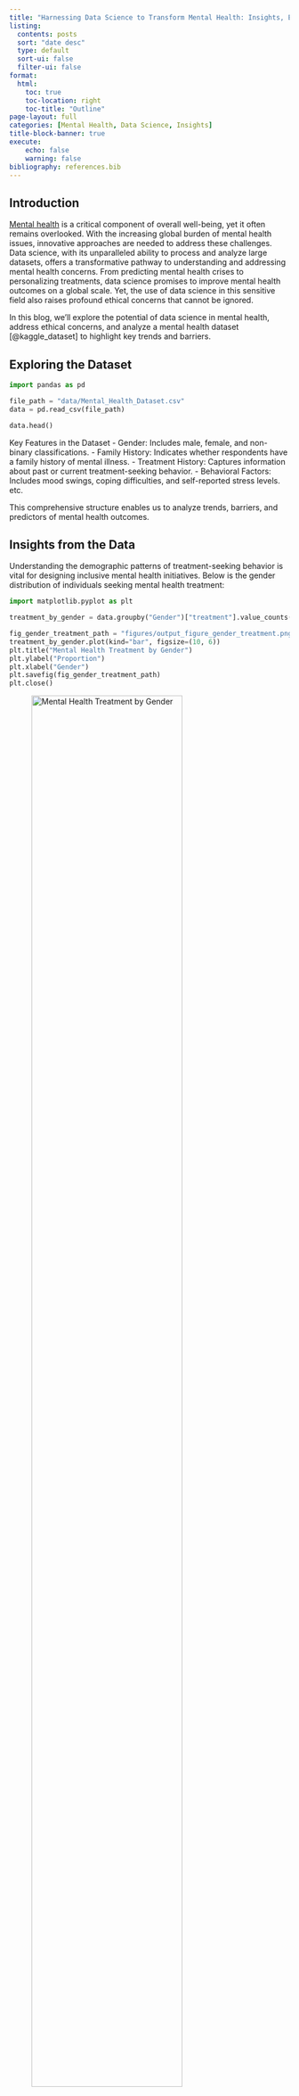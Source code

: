 ```yaml
---
title: "Harnessing Data Science to Transform Mental Health: Insights, Ethics, and Opportunities"
listing:
  contents: posts 
  sort: "date desc"
  type: default
  sort-ui: false
  filter-ui: false
format: 
  html:
    toc: true
    toc-location: right
    toc-title: "Outline"
page-layout: full
categories: [Mental Health, Data Science, Insights]
title-block-banner: true
execute:
    echo: false
    warning: false
bibliography: references.bib
---
```


## Introduction

[Mental health](https://www.who.int/news-room/fact-sheets/detail/mental-health-strengthening-our-response) is a critical component of overall well-being, yet it often remains overlooked. With the increasing global burden of mental health issues, innovative approaches are needed to address these challenges. Data science, with its unparalleled ability to process and analyze large datasets, offers a transformative pathway to understanding and addressing mental health concerns. From predicting mental health crises to personalizing treatments, data science promises to improve mental health outcomes on a global scale. Yet, the use of data science in this sensitive field also raises profound ethical concerns that cannot be ignored.

In this blog, we’ll explore the potential of data science in mental health, address ethical concerns, and analyze a mental health dataset [@kaggle_dataset] to highlight key trends and barriers.

## Exploring the Dataset

```python
import pandas as pd

file_path = "data/Mental_Health_Dataset.csv"
data = pd.read_csv(file_path)

data.head()
```

Key Features in the Dataset
- Gender: Includes male, female, and non-binary classifications.
- Family History: Indicates whether respondents have a family history of mental illness.
- Treatment History: Captures information about past or current treatment-seeking behavior.
- Behavioral Factors: Includes mood swings, coping difficulties, and self-reported stress levels.
etc. 

This comprehensive structure enables us to analyze trends, barriers, and predictors of mental health outcomes.

## Insights from the Data

Understanding the demographic patterns of treatment-seeking behavior is vital for designing inclusive mental health initiatives. Below is the gender distribution of individuals seeking mental health treatment:

```python
import matplotlib.pyplot as plt

treatment_by_gender = data.groupby("Gender")["treatment"].value_counts(normalize=True).unstack()

fig_gender_treatment_path = "figures/output_figure_gender_treatment.png"
treatment_by_gender.plot(kind="bar", figsize=(10, 6))
plt.title("Mental Health Treatment by Gender")
plt.ylabel("Proportion")
plt.xlabel("Gender")
plt.savefig(fig_gender_treatment_path)
plt.close()
```
![Mental Health Treatment by Gender](/figures/output_figure_gender_treatment.png){#fig-output-figure-gender-treatment width=80%}

The @fig-output-figure-gender-treatment reveals that female participants are more likely to seek treatment compared to male participants. This observation raises intriguing research questions: Why do these differences exist? Are there unique barriers preventing men from seeking treatment, or are women facing greater needs for mental health support? Exploring these dynamics could provide valuable insights into gender-specific challenges and help inform more inclusive and effective mental health interventions.

```python
family_treatment = data.groupby("family_history")["treatment"].value_counts(normalize=True).unstack()

fig_family_treatment_path = "figures/output_figure_family_treatment.png"
family_treatment.plot(kind="bar", stacked=True, figsize=(10, 6), cmap="viridis")
plt.title("Treatment Seeking Based on Family History")
plt.ylabel("Proportion")
plt.xlabel("Family History")
plt.legend(title="Treatment")
plt.savefig(fig_family_treatment_path)
plt.close()
```

![Treatment Seeking Based on Family History](/figures/output_figure_family_treatment.png){#fig-output-figure-family-treatment width=80%}

Another key insight from @fig-output-figure-family-treatment is that individuals with a family history of mental illness are significantly more likely to seek treatment. This trend suggests that personal awareness and exposure to mental health challenges within the family may play a crucial role in reducing stigma and fostering early intervention. These findings highlight the importance of lived experiences in shaping attitudes toward seeking mental health support.

## Ethical Concerns in Data-Driven Mental Health Care

While data science offers exciting opportunities as we have saw from some simple insights before, its application in mental health raises important ethical concerns.

### Privacy and Confidentiality

Mental health data is highly personal and sensitive. If this information is misused or exposed in a data breach, it could lead to stigma, discrimination, or other serious consequences for individuals. Protecting such data requires addressing significant challenges. For example, a data breach could harm someone’s social or professional life. Additionally, many users may not fully understand how their mental health data is collected or shared, raising concerns about informed consent. 
To address these risks, organizations should implement strong encryption and anonymization methods to keep the data secure. Transparency is also crucial—clear and easy-to-understand consent processes can ensure participants know exactly how their information will be used.

### Bias in Algorithms

AI models depend on the data they are trained on, which means their accuracy and fairness hinge on the diversity of the datasets. If the data lacks representation from marginalized groups, the algorithms may unintentionally reinforce existing inequalities in mental health care. For instance, underrepresentation of certain communities can lead to biased outcomes, and algorithms trained primarily on urban populations might struggle to predict results accurately for rural areas. 
To tackle this, datasets must include diverse populations, ensuring everyone is fairly represented. Additionally, algorithms should be regularly audited to detect and correct any biases, ensuring they serve the needs of all individuals.

### Over-Reliance on Technology

AI tools can provide valuable support to clinicians, but they should never replace the human connection and judgment that are essential in mental health care. AI often lacks the ability to understand complex, contextual nuances that are critical for effective treatment. Over-relying on these tools may also reduce meaningful interactions between clinicians and patients, potentially diminishing the quality of care. 
To avoid these concerns, AI should be used as a complementary tool that enhances human decision-making rather than replacing it. Clinicians should remain at the center of care processes, ensuring interventions are empathetic and tailored to each individual’s unique needs.

## Why We Should Embrace Data Science in Mental Health

Despite ethical challenges, data science plays a vital role in tackling the global mental health crisis. Millions of people struggle with untreated mental health conditions, and data science offers scalable solutions for early detection, intervention, and treatment. Real-time monitoring and predictive analytics can help prevent crises, like suicide, by identifying at-risk individuals and linking them to support. Additionally, AI tools like chatbots and telehealth platforms make mental health care more accessible, especially for underserved communities.

## Conclusion: A Responsible Path Forward

Data science has the potential to revolutionize mental health care by uncovering trends, identifying barriers, and enabling predictive analytics. However, its use must be guided by ethical principles, prioritizing privacy, inclusivity, and transparency. By responsibly harnessing this transformative technology, we can build a future where mental health care is equitable, accessible, and effective for all.

Let’s leverage the power of data science to address the mental health crisis and foster a world where well-being is prioritized and mental health is destigmatized.
